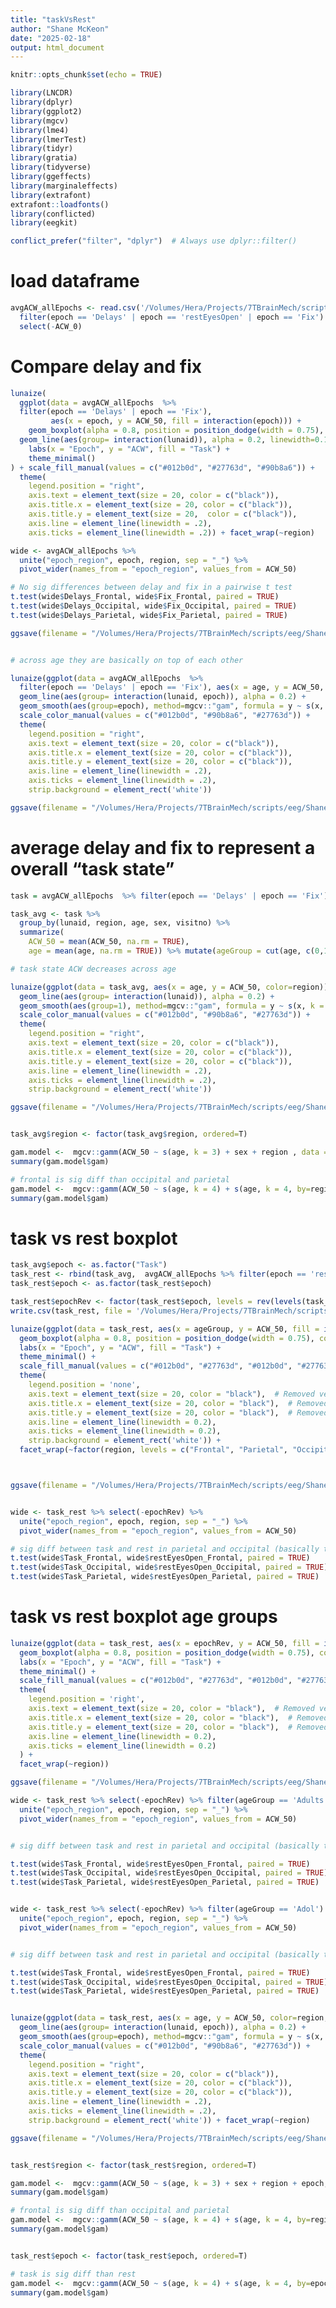 ```yaml
---
title: "taskVsRest"
author: "Shane McKeon"
date: "2025-02-18"
output: html_document
---
```



```r
knitr::opts_chunk$set(echo = TRUE)

library(LNCDR)
library(dplyr)
library(ggplot2)
library(mgcv)
library(lme4)
library(lmerTest)
library(tidyr)
library(gratia)
library(tidyverse)
library(ggeffects)
library(marginaleffects)
library(extrafont)
extrafont::loadfonts()
library(conflicted)
library(eegkit)

conflict_prefer("filter", "dplyr")  # Always use dplyr::filter()


```
# load dataframe
```r

avgACW_allEpochs <- read.csv('/Volumes/Hera/Projects/7TBrainMech/scripts/eeg/Shane/Entropy/Results/acw/MGS/twoSecondSegments/allSubjects_allEpochs_regions.csv') %>% 
  filter(epoch == 'Delays' | epoch == 'restEyesOpen' | epoch == 'Fix') %>%
  select(-ACW_0)
```

# Compare delay and fix
```r

lunaize(
  ggplot(data = avgACW_allEpochs  %>% 
  filter(epoch == 'Delays' | epoch == 'Fix'), 
         aes(x = epoch, y = ACW_50, fill = interaction(epoch))) +
    geom_boxplot(alpha = 0.8, position = position_dodge(width = 0.75), color = "black", width=0.35) +
  geom_line(aes(group= interaction(lunaid)), alpha = 0.2, linewidth=0.1) +
    labs(x = "Epoch", y = "ACW", fill = "Task") +
    theme_minimal()
) + scale_fill_manual(values = c("#012b0d", "#27763d", "#90b8a6")) + 
  theme(
    legend.position = "right",
    axis.text = element_text(size = 20, color = c("black")),
    axis.title.x = element_text(size = 20, color = c("black")),
    axis.title.y = element_text(size = 20,  color = c("black")),
    axis.line = element_line(linewidth = .2), 
    axis.ticks = element_line(linewidth = .2)) + facet_wrap(~region)

wide <- avgACW_allEpochs %>%
  unite("epoch_region", epoch, region, sep = "_") %>%
  pivot_wider(names_from = "epoch_region", values_from = ACW_50)

# No sig differences between delay and fix in a pairwise t test 
t.test(wide$Delays_Frontal, wide$Fix_Frontal, paired = TRUE)
t.test(wide$Delays_Occipital, wide$Fix_Occipital, paired = TRUE)
t.test(wide$Delays_Parietal, wide$Fix_Parietal, paired = TRUE)

ggsave(filename = "/Volumes/Hera/Projects/7TBrainMech/scripts/eeg/Shane/Entropy/Results/Figures/Figure4/INT_delayFix_boxplot_regions.pdf", device = "pdf", dpi = 500, width = 18, height = 6)


# across age they are basically on top of each other

lunaize(ggplot(data = avgACW_allEpochs  %>% 
  filter(epoch == 'Delays' | epoch == 'Fix'), aes(x = age, y = ACW_50, color=region, linetype=epoch))) + geom_point(aes(shape=epoch), alpha =0.3) +
  geom_line(aes(group= interaction(lunaid, epoch)), alpha = 0.2) +
  geom_smooth(aes(group=epoch), method=mgcv::"gam", formula = y ~ s(x, k = 3, fx = T), alpha=0.3, linewidth = 1.5)+ facet_wrap(~region)+
  scale_color_manual(values = c("#012b0d", "#90b8a6", "#27763d")) + 
  theme(
    legend.position = "right",
    axis.text = element_text(size = 20, color = c("black")),
    axis.title.x = element_text(size = 20, color = c("black")),
    axis.title.y = element_text(size = 20, color = c("black")),
    axis.line = element_line(linewidth = .2), 
    axis.ticks = element_line(linewidth = .2),
    strip.background = element_rect('white'))

ggsave(filename = "/Volumes/Hera/Projects/7TBrainMech/scripts/eeg/Shane/Entropy/Results/Figures/Figure4/INT_delayFix_acrossAge_regions.pdf", device = "pdf", dpi = 500, width = 18, height = 6)


```

# average delay and fix to represent a overall "task state"
```r
task = avgACW_allEpochs  %>% filter(epoch == 'Delays' | epoch == 'Fix')

task_avg <- task %>%
  group_by(lunaid, region, age, sex, visitno) %>%
  summarize(
    ACW_50 = mean(ACW_50, na.rm = TRUE),
    age = mean(age, na.rm = TRUE)) %>% mutate(ageGroup = cut(age, c(0,18,Inf), labels = c('Adol','Adults')))

# task state ACW decreases across age 

lunaize(ggplot(data = task_avg, aes(x = age, y = ACW_50, color=region))) + geom_point(alpha =0.3) +
  geom_line(aes(group= interaction(lunaid)), alpha = 0.2) +
  geom_smooth(aes(group=1), method=mgcv::"gam", formula = y ~ s(x, k = 3, fx = T), alpha=0.3, linewidth = 1.5)+ facet_wrap(~region)+
  scale_color_manual(values = c("#012b0d", "#90b8a6", "#27763d")) + 
  theme(
    legend.position = "right",
    axis.text = element_text(size = 20, color = c("black")),
    axis.title.x = element_text(size = 20, color = c("black")),
    axis.title.y = element_text(size = 20, color = c("black")),
    axis.line = element_line(linewidth = .2), 
    axis.ticks = element_line(linewidth = .2),
    strip.background = element_rect('white'))

ggsave(filename = "/Volumes/Hera/Projects/7TBrainMech/scripts/eeg/Shane/Entropy/Results/Figures/Figure4/INT_task_acrossAge_regions.pdf", device = "pdf", dpi = 500, width = 18, height = 6)


task_avg$region <- factor(task_avg$region, ordered=T)

gam.model <-  mgcv::gamm(ACW_50 ~ s(age, k = 3) + sex + region , data = task_avg, random=list(lunaid=~1))
summary(gam.model$gam)

# frontal is sig diff than occipital and parietal 
gam.model <-  mgcv::gamm(ACW_50 ~ s(age, k = 4) + s(age, k = 4, by=region) + sex + region , data = task_avg, random=list(lunaid=~1))
summary(gam.model$gam)

```

# task vs rest boxplot
```r
task_avg$epoch <- as.factor("Task")
task_rest <- rbind(task_avg,  avgACW_allEpochs %>% filter(epoch == 'restEyesOpen'))
task_rest$epoch <- as.factor(task_rest$epoch)

task_rest$epochRev <- factor(task_rest$epoch, levels = rev(levels(task_rest$epoch)))
write.csv(task_rest, file = '/Volumes/Hera/Projects/7TBrainMech/scripts/eeg/Shane/Entropy/Results/acw/taskRest.csv')

lunaize(ggplot(data = task_rest, aes(x = ageGroup, y = ACW_50, fill = interaction(factor(epoch, levels = c("restEyesOpen", "Task"))))) +
  geom_boxplot(alpha = 0.8, position = position_dodge(width = 0.75), color = "black", width = 0.35) +
  labs(x = "Epoch", y = "ACW", fill = "Task") +
  theme_minimal() + 
  scale_fill_manual(values = c("#012b0d", "#27763d", "#012b0d", "#27763d", "#012b0d", "#27763d"))) + 
  theme(
    legend.position = 'none',
    axis.text = element_text(size = 20, color = "black"),  # Removed vectorized input here
    axis.title.x = element_text(size = 20, color = "black"),  # Removed vectorized input here
    axis.title.y = element_text(size = 20, color = "black"),  # Removed vectorized input here
    axis.line = element_line(linewidth = 0.2), 
    axis.ticks = element_line(linewidth = 0.2),
    strip.background = element_rect('white')) + 
  facet_wrap(~factor(region, levels = c("Frontal", "Parietal", "Occipital")))



ggsave(filename = "/Volumes/Hera/Projects/7TBrainMech/scripts/eeg/Shane/Entropy/Results/Figures/Figure4/INT_taskRest_boxplots_regions.pdf", device = "pdf", dpi = 500, width = 18, height = 6)


wide <- task_rest %>% select(-epochRev) %>%
  unite("epoch_region", epoch, region, sep = "_") %>%
  pivot_wider(names_from = "epoch_region", values_from = ACW_50)

# sig diff between task and rest in parietal and occipital (basically the same results as with just rest)
t.test(wide$Task_Frontal, wide$restEyesOpen_Frontal, paired = TRUE)
t.test(wide$Task_Occipital, wide$restEyesOpen_Occipital, paired = TRUE)
t.test(wide$Task_Parietal, wide$restEyesOpen_Parietal, paired = TRUE)


```

# task vs rest boxplot age groups
```r
lunaize(ggplot(data = task_rest, aes(x = epochRev, y = ACW_50, fill = interaction(ageGroup))) +
  geom_boxplot(alpha = 0.8, position = position_dodge(width = 0.75), color = "black", width = 0.35) +
  labs(x = "Epoch", y = "ACW", fill = "Task") +
  theme_minimal() + 
  scale_fill_manual(values = c("#012b0d", "#27763d", "#012b0d", "#27763d", "#012b0d", "#27763d")) + 
  theme(
    legend.position = 'right',
    axis.text = element_text(size = 20, color = "black"),  # Removed vectorized input here
    axis.title.x = element_text(size = 20, color = "black"),  # Removed vectorized input here
    axis.title.y = element_text(size = 20, color = "black"),  # Removed vectorized input here
    axis.line = element_line(linewidth = 0.2), 
    axis.ticks = element_line(linewidth = 0.2)
  ) + 
  facet_wrap(~region))

ggsave(filename = "/Volumes/Hera/Projects/7TBrainMech/scripts/eeg/Shane/Entropy/Results/Figures/Figure4/INT_taskRest_boxplots_regions_adolAdults.pdf", device = "pdf", dpi = 500, width = 18, height = 6)

wide <- task_rest %>% select(-epochRev) %>% filter(ageGroup == 'Adults') %>%
  unite("epoch_region", epoch, region, sep = "_") %>%
  pivot_wider(names_from = "epoch_region", values_from = ACW_50)


# sig diff between task and rest in parietal and occipital (basically the same results as with just rest) in adults ONLY

t.test(wide$Task_Frontal, wide$restEyesOpen_Frontal, paired = TRUE)
t.test(wide$Task_Occipital, wide$restEyesOpen_Occipital, paired = TRUE)
t.test(wide$Task_Parietal, wide$restEyesOpen_Parietal, paired = TRUE)


wide <- task_rest %>% select(-epochRev) %>% filter(ageGroup == 'Adol') %>%
  unite("epoch_region", epoch, region, sep = "_") %>%
  pivot_wider(names_from = "epoch_region", values_from = ACW_50)


# sig diff between task and rest in parietal and occipital (basically the same results as with just rest) in adults ONLY

t.test(wide$Task_Frontal, wide$restEyesOpen_Frontal, paired = TRUE)
t.test(wide$Task_Occipital, wide$restEyesOpen_Occipital, paired = TRUE)
t.test(wide$Task_Parietal, wide$restEyesOpen_Parietal, paired = TRUE)



```

```r
lunaize(ggplot(data = task_rest, aes(x = age, y = ACW_50, color=region, linetype=epoch))) + geom_point(aes(shape=epoch), alpha =0.3) +
  geom_line(aes(group= interaction(lunaid, epoch)), alpha = 0.2) +
  geom_smooth(aes(group=epoch), method=mgcv::"gam", formula = y ~ s(x, k = 3, fx = T), alpha=0.5, linewidth = 1.5)+ facet_wrap(~region)+
  scale_color_manual(values = c("#012b0d", "#90b8a6", "#27763d")) + 
  theme(
    legend.position = "right",
    axis.text = element_text(size = 20, color = c("black")),
    axis.title.x = element_text(size = 20, color = c("black")),
    axis.title.y = element_text(size = 20, color = c("black")),
    axis.line = element_line(linewidth = .2), 
    axis.ticks = element_line(linewidth = .2),
    strip.background = element_rect('white')) + facet_wrap(~region)

ggsave(filename = "/Volumes/Hera/Projects/7TBrainMech/scripts/eeg/Shane/Entropy/Results/Figures/Figure4/INT_taskRest_acrossAge_regions.pdf", device = "pdf", dpi = 500, width = 18, height = 6)


task_rest$region <- factor(task_rest$region, ordered=T)

gam.model <-  mgcv::gamm(ACW_50 ~ s(age, k = 3) + sex + region + epoch, data = task_rest, random=list(lunaid=~1))
summary(gam.model$gam)

# frontal is sig diff than occipital and parietal 
gam.model <-  mgcv::gamm(ACW_50 ~ s(age, k = 4) + s(age, k = 4, by=region) + sex + region + epoch , data = task_rest, random=list(lunaid=~1))
summary(gam.model$gam)


task_rest$epoch <- factor(task_rest$epoch, ordered=T)

# task is sig diff than rest 
gam.model <-  mgcv::gamm(ACW_50 ~ s(age, k = 4) + s(age, k = 4, by=epoch) + sex + region + epoch , data = task_rest, random=list(lunaid=~1))
summary(gam.model$gam)

```

